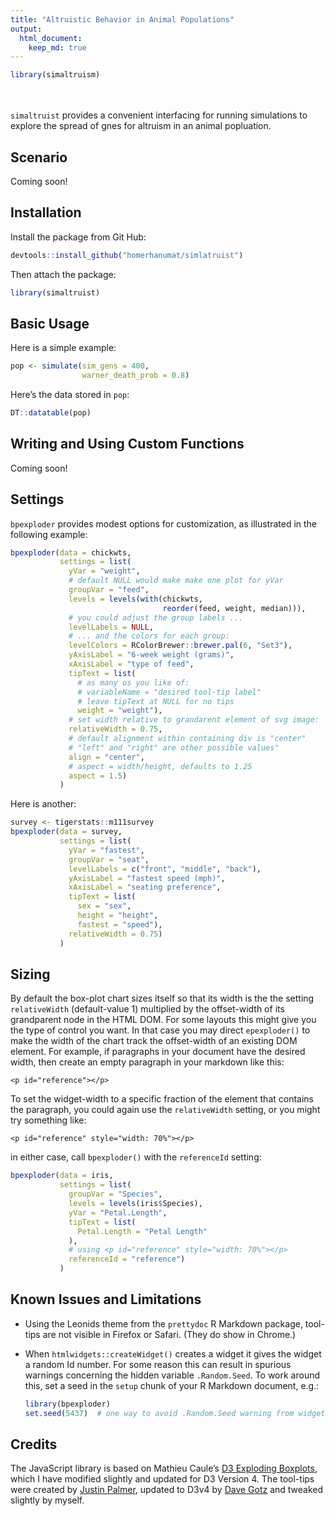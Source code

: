 ```yaml
---
title: "Altruistic Behavior in Animal Populations"
output:
  html_document:
    keep_md: true
---
```


```r
library(simaltruism)
```

<br><br>
`simaltruist` provides a convenient interfacing for running simulations to explore the spread of gnes for altruism in an animal popluation.

## Scenario

Coming soon!

## Installation

Install the package from Git Hub:

```r
devtools::install_github("homerhanumat/simlatruist")
```

Then attach the package:

```r
library(simaltruist)
```

## Basic Usage

Here is a simple example:

```r
pop <- simulate(sim_gens = 400,
                warner_death_prob = 0.8)
```

Here's the data stored in `pop`:

```r
DT::datatable(pop)
```

## Writing and Using Custom Functions

Coming soon!





##  Settings

`bpexploder` provides modest options for customization, as illustrated in the following example:

```r
bpexploder(data = chickwts,
           settings = list(
             yVar = "weight",
             # default NULL would make make one plot for yVar
             groupVar = "feed",
             levels = levels(with(chickwts,
                                  reorder(feed, weight, median))),
             # you could adjust the group labels ...
             levelLabels = NULL,
             # ... and the colors for each group:
             levelColors = RColorBrewer::brewer.pal(6, "Set3"),
             yAxisLabel = "6-week weight (grams)",
             xAxisLabel = "type of feed",
             tipText = list(
               # as many os you like of:
               # variableName = "desired tool-tip label"
               # leave tipText at NULL for no tips
               weight = "weight"),
             # set width relative to grandarent element of svg image:
             relativeWidth = 0.75,
             # default alignment within containing div is "center"
             # "left" and "right" are other possible values"
             align = "center",
             # aspect = width/height, defaults to 1.25
             aspect = 1.5)
           )
```

Here is another:

```r
survey <- tigerstats::m111survey
bpexploder(data = survey,
           settings = list(
             yVar = "fastest",
             groupVar = "seat",
             levelLabels = c("front", "middle", "back"),
             yAxisLabel = "fastest speed (mph)",
             xAxisLabel = "seating preference",
             tipText = list(
               sex = "sex",
               height = "height",
               fastest = "speed"),
             relativeWidth = 0.75)
           )
```


## Sizing

By default the box-plot chart sizes itself so that its width is the the setting `relativeWidth` (default-value 1) multiplied by the offset-width of its grandparent node in the HTML DOM.  For some layouts this might give you the type of control you want.  In that case you may direct `epexploder()` to make the width of the chart track the offset-width of an existing DOM element.  For example, if paragraphs in your document have the desired width, then create an empty paragraph in your markdown like this:

```
<p id="reference"></p>
```

To set the widget-width to a specific fraction of the element that contains the paragraph, you could again use the `relativeWidth` setting, or you might try something like: 

```
<p id="reference" style="width: 70%"></p>
```

<p id="reference" style="width: 70%"></p>

in either case, call `bpexploder()` with the `referenceId` setting:

```r
bpexploder(data = iris,
           settings = list(
             groupVar = "Species",
             levels = levels(iris$Species),
             yVar = "Petal.Length",
             tipText = list(
               Petal.Length = "Petal Length"
             ),
             # using <p id="reference" style="width: 70%"></p>
             referenceId = "reference")
           )
```

## Known Issues and Limitations

* Using the Leonids theme from the `prettydoc` R Markdown package, tool-tips are not visible in Firefox or Safari.  (They do show in Chrome.)
* When `htmlwidgets::createWidget()` creates a widget it gives the widget a random Id number.  For some reason this can result in spurious warnings concerning the hidden variable `.Random.Seed`.  To work around this, set a seed in the `setup` chunk of your R Markdown document, e.g.:

    ```r
    library(bpexploder)
    set.seed(5437)  # one way to avoid .Random.Seed warning from widgetId creation
    ```


## Credits

The JavaScript library is based on Mathieu Caule's [D3 Exploding Boxplots](https://mcaule.github.io/d3_exploding_boxplot/), which I have modified slightly and updated for D3 Version 4. The tool-tips were created by [Justin Palmer](https://github.com/Caged), updated to D3v4 by [Dave Gotz](https://github.com/VACLab/d3-tip) and tweaked slightly by myself.

